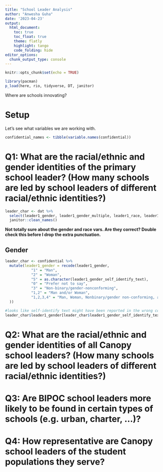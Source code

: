```yaml
---
title: "School Leader Analysis"
author: "Anwesha Guha"
date: '2023-04-23'
output: 
  html_document:
    toc: true
    toc_float: true
    theme: flatly
    highlight: tango
    code_folding: hide
editor_options: 
  chunk_output_type: console
---
```


```r
knitr::opts_chunk$set(echo = TRUE)

library(pacman)
p_load(here, rio, tidyverse, DT, janitor)
```

Where are schools innovating?

# Setup

Let's see what variables we are working with.
```r
confidential_names <- tibble(variable.names(confidential))
```


# Q1: What are the racial/ethnic and gender identities of the primary school leader? (How many schools are led by school leaders of different racial/ethnic identities?)

```r
leader_char <- dat %>% 
  select(leader1_gender, leader1_gender_multiple, leader1_race, leader1_race_multiple, school_name, `NCES School ID`) %>% 
  janitor::clean_names()
```

**Not totally sure about the gender and race vars. Are they correct? Double check this before I drop the extra punctuation.**

## Gender

```r
leader_char <- confidential %>% 
  mutate(leader1_gender = recode(leader1_gender,
            "1" = "Man",
            "2" = "Woman",
            "5" = as.character(leader1_gender_self_identify_text),
            "0" = "Prefer not to say",
            "3" = "Non-binary/gender-nonconforming",
            "1,2" = "Man and/or Woman",
            "1,2,3,4" = "Man, Woman, Nonbinary/gender non-conforming, and/or Transgender"
  ))

#looks like self-identify text might have been reported in the wrong column, so recoding that one manually
leader_char$leader1_gender[leader_char$leader1_gender_self_identify_text == 1] <- "Man"
```


# Q2: What are the racial/ethnic and gender identities of all Canopy school leaders? (How many schools are led by school leaders of different racial/ethnic identities?)

# Q3: Are BIPOC school leaders more likely to be found in certain types of schools (e.g. urban, charter, ...)?

# Q4: How representative are Canopy school leaders of the student populations they serve?
